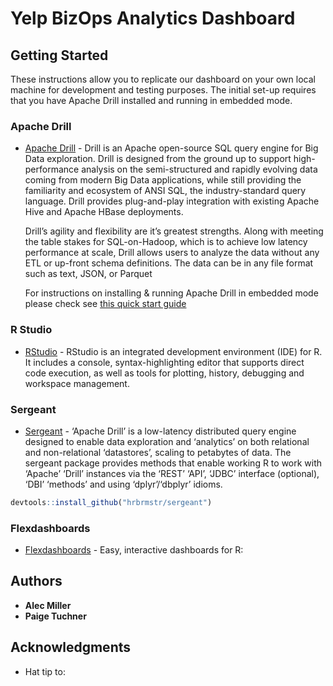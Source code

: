 # Yelp BizOps Analytics Dashboard 

## Getting Started

These instructions allow you to replicate our dashboard on your own local machine for development and testing purposes. The initial set-up requires that you have Apache Drill installed and running in embedded mode.

### Apache Drill
* [Apache Drill](https://drill.apache.org/docs/why-drill/) - Drill is an Apache open-source SQL query engine for Big Data exploration. Drill is designed from the ground up to support high-performance analysis on the semi-structured and rapidly evolving data coming from modern Big Data applications, while still providing the familiarity and ecosystem of ANSI SQL, the industry-standard query language. Drill provides plug-and-play integration with existing Apache Hive and Apache HBase deployments.

  Drill’s agility and flexibility are it's greatest strengths. Along with meeting the table stakes for SQL-on-Hadoop, which is to achieve low latency performance at scale, Drill allows users to analyze the data without any ETL or up-front schema definitions. The data can be in any file format such as text, JSON, or Parquet

  For instructions on installing & running Apache Drill in embedded mode please check see [this quick start guide](https://drill.apache.org/docs/drill-in-10-minutes/)

### R Studio
* [RStudio]() - RStudio is an integrated development environment (IDE) for R. It includes a console, syntax-highlighting editor that supports direct code execution, as well as tools for plotting, history, debugging and workspace management.

### Sergeant
* [Sergeant](https://hrbrmstr.github.io/sergeant/) - 'Apache Drill' is a low-latency distributed query engine designed to enable data exploration and 'analytics' on both relational and non-relational 'datastores', scaling to petabytes of data. The sergeant package provides methods that enable working R to work with 'Apache' 'Drill' instances via the 'REST' 'API', 'JDBC' interface (optional), 'DBI' 'methods' and using 'dplyr'/'dbplyr' idioms.


```r
devtools::install_github("hrbrmstr/sergeant")
```

### Flexdashboards 
* [Flexdashboards](http://rmarkdown.rstudio.com/flexdashboard/) - Easy, interactive dashboards for R:


## Authors

* **Alec Miller**
* **Paige Tuchner** 

## Acknowledgments

* Hat tip to: 

